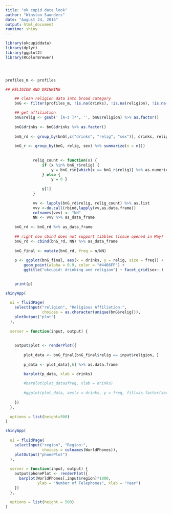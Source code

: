 ```yaml
---
title: "ok cupid data look"
author: "Winston Saunders"
date: "August 24, 2016"
output: html_document
runtime: shiny
---
```



```r

library(okcupiddata)
library(dplyr)
library(ggplot2)
library(RColorBrewer)




profiles_m <- profiles

## RELIGION AND DRINKING

    ## clean religion data into broad category
    bnG <- filter(profiles_m, !is.na(drinks), !is.na(religion), !is.na(sex))

    ## get affiliation
    bnG$relig <- gsub(' [A-z ]*', '', bnG$religion) %>% as.factor()
    
    bnG$drinks <- bnG$drinks %>% as.factor()
    
    bnG_rd <- group_by(bnG[,c("drinks", "relig", "sex")], drinks, relig, sex) %>% summarize(n = n())
    
    bnG_r <- group_by(bnG, relig, sex) %>% summarize(n = n())
    
    
            relig_count <- function(x) {
                if (x %in% bnG_r$relig) {
                    y = bnG_r$n[which(x == bnG_r$relig)] %>% as.numeric
                } else {
                    y = 0 }
                
                y[1]
            }
            
            vv <- lapply(bnG_rd$relig, relig_count) %>% as.list
            vvv <-do.call(rbind,lapply(vv,as.data.frame))
            colnames(vvv) <- "NN"
            NN <- vvv %>% as_data_frame
    
    bnG_rd <- bnG_rd %>% as_data_frame
            
    ## right now cbind does not support tibbles (issue opened in May)
    bnG_rd <- cbind(bnG_rd, NN) %>% as_data_frame
    
    bnG_final <- mutate(bnG_rd, freq = n/NN)
    
    p <- ggplot(bnG_final, aes(x = drinks, y = relig, size = freq)) +
        geom_point(alpha = 0.9, color = "#4466FF") +
        ggtitle("okcupid: drinking and religion") + facet_grid(sex~.)
    

    print(p)

```



```r
shinyApp(
  
  ui = fluidPage(
    selectInput("religion", "Religious Affiliation:", 
                choices = as.character(unique(bnG$relig))),
    plotOutput("plot")
  ),
  
  server = function(input, output) {
      
    
    output$plot <- renderPlot({
        
        plot_data <- bnG_final[bnG_final$relig == input$religion, ]
    
        p_data <- plot_data[,6] %>% as.data.frame

        barplot(p_data, xlab = drinks)
        
        #barplot(plot_data$freq, xlab = drinks)
        
        #ggplot(plot_data, aes(x = drinks, y = freq, fill=as.factor(sex))) + geom_bar(stat = "identity")
        
    })
  },
  
  options = list(height=500)
)
```


```r
shinyApp(
  
  ui = fluidPage(
    selectInput("region", "Region:", 
                choices = colnames(WorldPhones)),
    plotOutput("phonePlot")
  ),
  
  server = function(input, output) {
    output$phonePlot <- renderPlot({
      barplot(WorldPhones[,input$region]*1000, 
              ylab = "Number of Telephones", xlab = "Year")
    })
  },
  
  options = list(height = 500)
)
```
